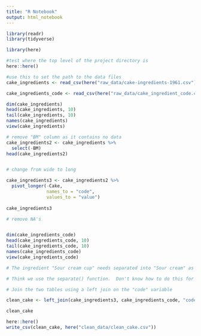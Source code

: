 ```yaml
---
title: "R Notebook"
output: html_notebook
---
```


```r
library(readr)
library(tidyverse)
```

```r
library(here)

#test where the top level of the project directory is 
here::here()

#use this to set the path to the data files
cake_ingredients <- read_csv(here("raw_data/cake-ingredients-1961.csv"))

cake_ingredients_code <- read_csv(here("raw_data/cake_ingredient_code.csv"))
```

```r
dim(cake_ingredients)
head(cake_ingredients, 10)
tail(cake_ingredients, 10)
names(cake_ingredients)
view(cake_ingredients)
```

```r
# remove "BM" column as it contains no data
cake_ingredients2 <- cake_ingredients %>% 
  select(-BM)
head(cake_ingredients2)
```

```r

```

```r
# change from wide to long

cake_ingredients3 <- cake_ingredients2 %>%
  pivot_longer(-Cake, 
               names_to = "code", 
               values_to = "value")
  
cake_ingredients3
```

```r
# remove NA's



```


```r
dim(cake_ingredients_code)
head(cake_ingredients_code, 10)
tail(cake_ingredients_code, 10)
names(cake_ingredients_code)
view(cake_ingredients_code)
```

```r
# The ingredient "Sour cream cup" needs separated into "Sour cream" as an ingredient and "cup" as a measure

# Think we use the separate() function.  Don't know how to do this for one value in a column.
```

```r
# Join the two tables using a left join on the "code" variable

clean_cake <- left_join(cake_ingredients3, cake_ingredients_code, "code")

clean_cake
```


```r
here::here()
write_csv(clean_cake, here("clean_data/clean_cake.csv"))
```



